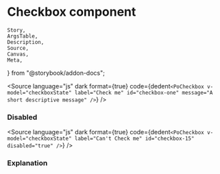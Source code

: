 # Checkbox component

	Story,
	ArgsTable,
	Description,
	Source,
	Canvas,
	Meta,
} from "@storybook/addon-docs";



<Meta title="Form/Checkbox" component={PoCheckbox} />

<Description of={PoCheckbox} />

<Canvas withToolbar>
	<Story id="form-checkbox--basic" />
	<Story id="form-checkbox--with-message" />
</Canvas>

<Source
	language="js"
	dark
	format={true}
	code={dedent`
    <PoCheckbox
        v-model="checkboxState"
        label="Check me"
        id="checkbox-one"
        message="A short descriptive message"
    />
  `}
/>

### Disabled

<Canvas withToolbar>
	<Story id="form-checkbox--disabled" />
</Canvas>

<Source
	language="js"
	dark
	format={true}
	code={dedent`
    <PoCheckbox
        v-model="checkboxState"
        label="Can't Check me"
        id="checkbox-15"
        disabled="true"
    />
  `}
/>

### Explanation

<ArgsTable of={PoCheckbox} />
